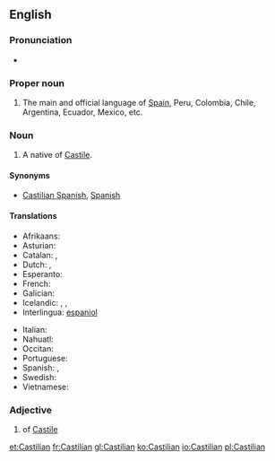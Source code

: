 ==English==
{{wikipedia}}

===Pronunciation===
* {{audio|en-us-Castilian.ogg|Audio (US)}}

===Proper noun===
{{en-proper noun}}

# The main and official language of [[Spain]], Peru, Colombia, Chile, Argentina, Ecuador, Mexico, etc.

===Noun===
{{en-noun}}

# A native of [[Castile]].

====Synonyms====
* {{sense|language}} [[Castilian Spanish]], [[Spanish]]

====Translations====
{{trans-top|Language}}
* Afrikaans: {{t-|af|Kastiliaans}}
* Asturian: {{t|ast|castellanu|m}}
* Catalan: {{t+|ca|castellà}}, {{t+|ca|espanyol}}
* Dutch: {{t-|nl|Castilliaans}}, {{t+|nl|Spaans}}
* Esperanto: {{t+|eo|hispana}}
* French: {{t+|fr|castillan}}
* Galician: {{t|gl|castelán|m}}
* Icelandic: {{t-|is|kastilíska|f}}, {{t+|is|spænska|f}}, {{t-|is|spánska|f}}
* Interlingua: [[espaniol]]
{{trans-mid}}
* Italian: {{t+|it|castigliano|m}}
* Nahuatl: {{t-|nah|Caxtillahtōlli}}
* Occitan: {{t|oc|castelhan|m}}
* Portuguese: {{t+|pt|espanhol}}
* Spanish: {{t+|es|castellano|m}}, {{t+|es|español|m}}
* Swedish: {{t-|sv|kastillianska}}
* Vietnamese: {{t+|vi|tiếng Tây Ban Nha}}
{{trans-bottom}}

===Adjective===
{{en-adj|-}}

# of [[Castile]]

[[et:Castilian]]
[[fr:Castilian]]
[[gl:Castilian]]
[[ko:Castilian]]
[[io:Castilian]]
[[pl:Castilian]]